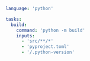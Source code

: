 ```yaml title="<project>/moon.yml" {6-9}
language: 'python'

tasks:
  build:
    command: 'python -m build'
    inputs:
      - 'src/**/*'
      - 'pyproject.toml'
      - '/.python-version'
```
